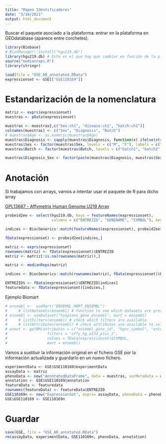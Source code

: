 ```yaml
---
title: "Mapeo Identificadores"
date: "3/16/2021"
output: html_document
---
```


Buscar el paquete asociado a la plataforma: entrar en la plataforma en GEOdatabase (aparece entre corchetes).

```r
library(Biobase)
# BiocManager::install("hgu219.db")
library(hgu219.db) # Este es el que hay que cambiar en función de la plataforma
source("medianreps.R")
library(stringr)
```

```r
load(file = "GSE_AR_annotated.RData")
expressionset <- GSE[["GSE110169"]]
```

# Estandarización de la nomenclatura

```r
matriz <- exprs(expressionset)
muestras <- pData(expressionset)

muestras <- muestras[,c("Sex:ch1", "disease:ch1", "batch:ch1")]
colnames(muestras) <- c("Sex", "Diagnosis", "Batch")
# muestras$Age <- as.numeric(muestras$Age)
muestras$Diagnosis <- sapply(muestras$Diagnosis, function(x) ifelse(str_detect(x, ".*Normal.*"), "Control", "RA"))
muestras$Sex <- factor(muestras$Sex, levels = c("M", "F"), labels = c("Male", "Female"))
muestras$Batch <- factor(muestras$Batch, levels = c("batch1", "batch2", "batch3", "batch4"), labels = c("1", "2", "3", "4"))
```

```r
muestras$Diagnosis_Sex <- factor(paste(muestras$Diagnosis, muestras$Sex, sep = "_"))
```

# Anotación

Si trabajamos con arrays, vamos a intentar usar el paquete de R para dicho array

[GPL13667 - Affymetrix Human Genome U219 Array](https://bioconductor.org/packages/release/data/annotation/html/hgu219.db.html)

```r
probeid2ee <- select(hgu219.db, keys = featureNames(expressionset), 
                     columns = c("ENTREZID", "GENENAME", "SYMBOL"), keytype = "PROBEID")

indices <- BiocGenerics::match(featureNames(expressionset), probeid2ee$PROBEID)

fData(expressionset) <- probeid2ee[indices,]

matriz <- exprs(expressionset)
rownames(matriz) <- fData(expressionset)$ENTREZID
matriz <- matriz[!is.na(rownames(matriz)),]

matriz <- medianReps(matriz)

indices <- BiocGenerics::match(rownames(matriz), fData(expressionset)$ENTREZID)

ENTREZIDS <- fData(expressionset)$ENTREZID[indices]
featuredata <- fData(expressionset)[indices,]
```

Ejemplo Biomart

```r
# ensembl <-  useMart("ENSEMBL_MART_ENSEMBL")
#     # listDatasets(ensembl) # function to see which datasets are present in ensembl
# ensembl <- useDataset("hsapiens_gene_ensembl", mart = ensembl)
#     # listFilters(ensembl) # check which filters are available
#     # listAttributes(ensembl) # check attributes are available to select
# annot <- getBM(attributes = c("ensembl_gene_id", "hgnc_symbol", "entrezgene_id"),
#                  filters = "affy_hg_u133_plus_2",
#                  values = fData(expressionset)$SYMBOL,
#                  mart = ensembl)
```

Vamos a sustituir la información original en el fichero GSE por la información actualizada y guardarlo en un nuevo fichero.

```r
experimentData <- GSE$GSE110169@experimentData
assayData <- matriz
phenoData <- new("AnnotatedDataFrame", data = muestras, varMetadata = data.frame(labelDescription = rep(NA, ncol(muestras)), row.names = colnames(muestras)))
annotation <- GSE$GSE110169@annotation
featureData <- featuredata
rownames(featureData) <- featureData$ENTREZID
GSE110169n <- new("ExpressionSet", exprs= assayData, phenoData = phenoData, experimentData = experimentData, annotation = annotation, featureData = as(featureData, "AnnotatedDataFrame"))
GSE$GSE110169 <- GSE110169n
```

# Guardar

```r
save(GSE, file = "GSE_AR_annotated.RData")
rm(assayData, experimentData, GSE110169n, phenoData, annotation)
```
